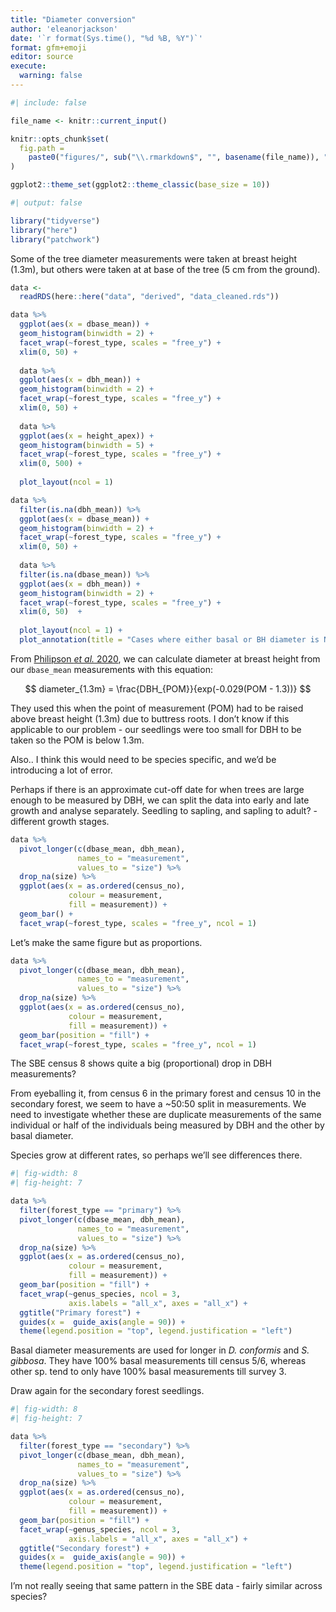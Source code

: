 ```yaml
---
title: "Diameter conversion"
author: 'eleanorjackson'
date: '`r format(Sys.time(), "%d %B, %Y")`' 
format: gfm+emoji
editor: source
execute:
  warning: false
---
```


```r
#| include: false

file_name <- knitr::current_input()

knitr::opts_chunk$set(
  fig.path =
    paste0("figures/", sub("\\.rmarkdown$", "", basename(file_name)), "/", sep = "")
)

ggplot2::theme_set(ggplot2::theme_classic(base_size = 10))
```

```r
#| output: false

library("tidyverse")
library("here")
library("patchwork")
```

Some of the tree diameter measurements were taken at breast height (1.3m),
but others were taken at at base of the tree (5 cm from the ground).

```r
data <- 
  readRDS(here::here("data", "derived", "data_cleaned.rds"))
```


```r
data %>% 
  ggplot(aes(x = dbase_mean)) +
  geom_histogram(binwidth = 2) +
  facet_wrap(~forest_type, scales = "free_y") +
  xlim(0, 50) +
  
  data %>% 
  ggplot(aes(x = dbh_mean)) +
  geom_histogram(binwidth = 2) +
  facet_wrap(~forest_type, scales = "free_y") +
  xlim(0, 50) +
  
  data %>% 
  ggplot(aes(x = height_apex)) +
  geom_histogram(binwidth = 5) +
  facet_wrap(~forest_type, scales = "free_y") +
  xlim(0, 500) +
  
  plot_layout(ncol = 1)
```

```r
data %>% 
  filter(is.na(dbh_mean)) %>% 
  ggplot(aes(x = dbase_mean)) +
  geom_histogram(binwidth = 2) +
  facet_wrap(~forest_type, scales = "free_y") +
  xlim(0, 50) +
  
  data %>% 
  filter(is.na(dbase_mean)) %>% 
  ggplot(aes(x = dbh_mean)) +
  geom_histogram(binwidth = 2) +
  facet_wrap(~forest_type, scales = "free_y") +
  xlim(0, 50)  +
  
  plot_layout(ncol = 1) +
  plot_annotation(title = "Cases where either basal or BH diameter is NA")
```

From [Philipson _et al._ 2020](https://doi.org/10.1126/science.aay4490),
we can calculate diameter at breast height from our `dbase_mean`
measurements with this equation:

$$
diameter_{1.3m} = \frac{DBH_{POM}}{exp(-0.029(POM - 1.3))}
$$


They used this when the point of measurement (POM) had to be raised above 
breast height (1.3m) due to buttress roots. 
I don't know if this applicable to our problem - 
our seedlings were too small for DBH to be taken so the POM is below 1.3m.

Also.. I think this would need to be species specific, 
and we'd be introducing a lot of error.

Perhaps if there is an approximate cut-off date for when trees are large
enough to be measured by DBH,
we can split the data into early and late growth and analyse separately.
Seedling to sapling, and sapling to adult? - different growth stages.

```r
data %>% 
  pivot_longer(c(dbase_mean, dbh_mean), 
               names_to = "measurement", 
               values_to = "size") %>% 
  drop_na(size) %>% 
  ggplot(aes(x = as.ordered(census_no), 
             colour = measurement,
             fill = measurement)) +
  geom_bar() +
  facet_wrap(~forest_type, scales = "free_y", ncol = 1)
```

Let's make the same figure but as proportions.

```r
data %>% 
  pivot_longer(c(dbase_mean, dbh_mean), 
               names_to = "measurement", 
               values_to = "size") %>% 
  drop_na(size) %>% 
  ggplot(aes(x = as.ordered(census_no), 
             colour = measurement,
             fill = measurement)) +
  geom_bar(position = "fill") +
  facet_wrap(~forest_type, scales = "free_y", ncol = 1)
```

The SBE census 8 shows quite a big (proportional) drop in DBH measurements?

From eyeballing it, from census 6 in the primary forest and census 10 
in the secondary forest, we seem to have a ~50:50 split in measurements.
We need to investigate whether these are duplicate measurements of the
same individual or half of the individuals 
being measured by DBH and the other by basal diameter.

Species grow at different rates, 
so perhaps we'll see differences there.

```r
#| fig-width: 8
#| fig-height: 7

data %>% 
  filter(forest_type == "primary") %>% 
  pivot_longer(c(dbase_mean, dbh_mean), 
               names_to = "measurement", 
               values_to = "size") %>% 
  drop_na(size) %>% 
  ggplot(aes(x = as.ordered(census_no), 
             colour = measurement,
             fill = measurement)) +
  geom_bar(position = "fill") +
  facet_wrap(~genus_species, ncol = 3,
             axis.labels = "all_x", axes = "all_x") +
  ggtitle("Primary forest") +
  guides(x =  guide_axis(angle = 90)) +
  theme(legend.position = "top", legend.justification = "left")
```

Basal diameter measurements are used for longer in _D. conformis_ and _S. gibbosa_.
They have 100% basal measurements till census 5/6, 
whereas other sp. tend to only have 100% basal measurements till survey 3.

Draw again for the secondary forest seedlings.

```r
#| fig-width: 8
#| fig-height: 7

data %>% 
  filter(forest_type == "secondary") %>% 
  pivot_longer(c(dbase_mean, dbh_mean), 
               names_to = "measurement", 
               values_to = "size") %>% 
  drop_na(size) %>% 
  ggplot(aes(x = as.ordered(census_no), 
             colour = measurement,
             fill = measurement)) +
  geom_bar(position = "fill") +
  facet_wrap(~genus_species, ncol = 3,
             axis.labels = "all_x", axes = "all_x") +
  ggtitle("Secondary forest") +
  guides(x =  guide_axis(angle = 90)) +
  theme(legend.position = "top", legend.justification = "left")

```

I'm not really seeing that same pattern in the SBE data - 
fairly similar across species?
